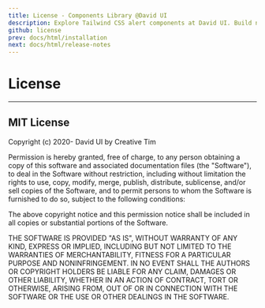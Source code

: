 ```yaml
---
title: License - Components Library @David UI
description: Explore Tailwind CSS alert components at David UI. Build notifications for success, error, or warnings with accessible, responsive, and stylish designs.
github: license
prev: docs/html/installation
next: docs/html/release-notes
---
```


# License

---

## MIT License 

Copyright (c) 2020-<CurrentYear /> David UI by <Link href="https://www.creative-tim.com/?ref=david-ui" target="_blank">Creative Tim</Link>

Permission is hereby granted, free of charge, to any person obtaining a copy of this software and associated documentation files (the "Software"), to deal in the Software without restriction, including without limitation the rights to use, copy, modify, merge, publish, distribute, sublicense, and/or sell copies of the Software, and to permit persons to whom the Software is furnished to do so, subject to the following conditions:

The above copyright notice and this permission notice shall be included in all copies or substantial portions of the Software.

THE SOFTWARE IS PROVIDED "AS IS", WITHOUT WARRANTY OF ANY KIND, EXPRESS OR IMPLIED, INCLUDING BUT NOT LIMITED TO THE WARRANTIES OF MERCHANTABILITY, FITNESS FOR A PARTICULAR PURPOSE AND NONINFRINGEMENT. IN NO EVENT SHALL THE AUTHORS OR COPYRIGHT HOLDERS BE LIABLE FOR ANY CLAIM, DAMAGES OR OTHER LIABILITY, WHETHER IN AN ACTION OF CONTRACT, TORT OR OTHERWISE, ARISING FROM, OUT OF OR IN CONNECTION WITH THE SOFTWARE OR THE USE OR OTHER DEALINGS IN THE SOFTWARE.
